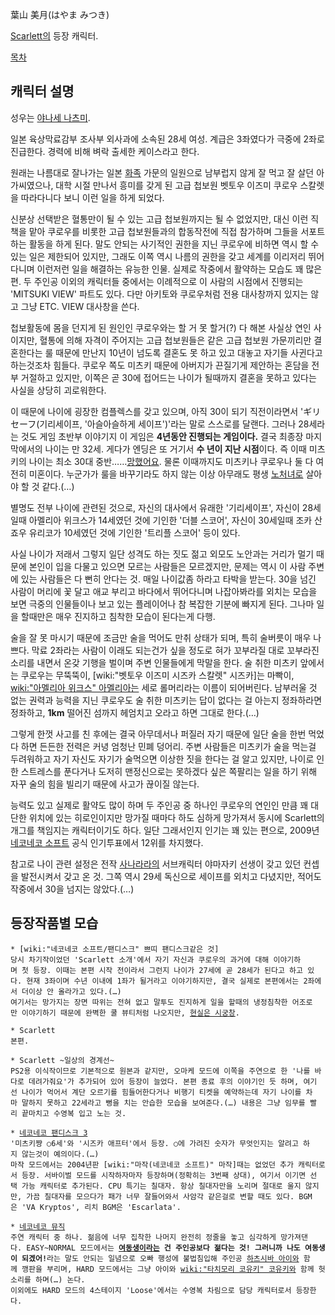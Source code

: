 葉山 美月(はやま みつき)

[[Scarlett]]의 등장 캐릭터.

[[목차]]

== 캐릭터 설명 ==
성우는 [[야나세 나츠미]].

일본 육상막료감부 조사부 외사과에 소속된 28세 여성. 계급은 3좌였다가 극중에 2좌로 진급한다. 경력에 비해 벼락 출세한 케이스라고 한다.

원래는 나름대로 잘나가는 일본 [[화족]] 가문의 일원으로 남부럽지 않게 잘 먹고 잘 살던 아가씨였으나, 대학 시절 만나서 흥미를 갖게 된 고급 첩보원 벳토우 이즈미 쿠로우 스칼렛을 따라다니다 보니 이런 일을 하게 되었다.

신분상 선택받은 혈통만이 될 수 있는 고급 첩보원까지는 될 수 없었지만, 대신 이런 직책을 맡아 쿠로우를 비롯한 고급 첩보원들과의 합동작전에 직접 참가하며 그들을 서포트하는 활동을 하게 된다. 말도 안되는 사기적인 권한을 지닌 쿠로우에 비하면 역시 할 수 있는 일은 제한되어 있지만, 그래도 이쪽 역시 나름의 권한을 갖고 세계를 이리저리 뛰어다니며 이런저런 일을 해결하는 유능한 인물. 실제로 작중에서 활약하는 모습도 꽤 많은 편. 두 주인공 이외의 캐릭터들 중에서는 이례적으로 이 사람의 시점에서 진행되는 'MITSUKI VIEW' 파트도 있다. 다만 아키토와 쿠로우처럼 전용 대사창까지 있지는 않고 그냥 ETC. VIEW 대사창을 쓴다.

첩보활동에 몸을 던지게 된 원인인 쿠로우와는 할 거 못 할거(?) 다 해본 사실상 연인 사이지만, 혈통에 의해 자격이 주어지는 고급 첩보원들은 같은 고급 첩보원 가문끼리만 결혼한다는 룰 때문에 만난지 10년이 넘도록 결혼도 못 하고 있고 대놓고 자기들 사귄다고 하는것조차 힘들다. 쿠로우 쪽도 미츠키 때문에 아버지가 끈질기게 제안하는 혼담을 전부 거절하고 있지만, 이쪽은 곧 30에 접어드는 나이가 될때까지 결혼을 못하고 있다는 사실을 상당히 괴로워한다. 

이 때문에 나이에 굉장한 컴플렉스를 갖고 있으며, 아직 30이 되기 직전이라면서 'ギリセーフ(기리세이프, '아슬아슬하게 세이프')'라는 말로 스스로를 달랜다. 그러나 28세라는 것도 게임 초반부 이야기지 이 게임은 '''4년동안 진행되는 게임이다.''' 결국 최종장 마지막에서의 나이는 만 32세. 게다가 엔딩은 또 거기서 '''수 년이 지난 시점'''이다. 즉 이때 미츠키의 나이는 최소 30대 중반……[[망했어요]]. 물론 이때까지도 미츠키나 쿠로우나 둘 다 여전히 미혼이다. 누군가가 룰을 바꾸기라도 하지 않는 이상 아무래도 평생 [[노처녀]]로 살아야 할 것 같다.(…)

별명도 전부 나이에 관련된 것으로, 자신의 대사에서 유래한 '기리세이프', 자신이 28세일때 아멜리아 위크스가 14세였던 것에 기인한 '더블 스코어', 자신이 30세일때 조카 산죠우 유리코가 10세였던 것에 기인한 '트리플 스코어' 등이 있다.

사실 나이가 저래서 그렇지 일단 성격도 하는 짓도 젊고 외모도 노안과는 거리가 멀기 때문에 본인이 입을 다물고 있으면 모르는 사람들은 모르겠지만, 문제는 역시 이 사람 주변에 있는 사람들은 다 뻔히 안다는 것. 매일 나이값좀 하라고 타박을 받는다. 30을 넘긴 사람이 머리에 꽃 달고 애교 부리고 바다에서 뛰어다니며 나잡아봐라를 외치는 모습을 보면 극중의 인물들이나 보고 있는 플레이어나 참 복잡한 기분에 빠지게 된다. 그나마 일을 할때만은 매우 진지하고 침착한 모습이 된다는게 다행.

술을 잘 못 마시기 때문에 조금만 술을 먹어도 만취 상태가 되며, 특히 술버릇이 매우 나쁘다. 막료 2좌라는 사람이 이래도 되는건가 싶을 정도로 혀가 꼬부라질 대로 꼬부라진 소리를 내면서 온갖 기행을 벌이며 주변 인물들에게 막말을 한다. 술 취한 미츠키 앞에서는 쿠로우는 무뚝뚝이, [wiki:"벳토우 이즈미 시즈카 스칼렛" 시즈카]는 마빡이, [[wiki:"아멜리아 위크스" 아멜리아]]는 세로 롤머리라는 이름이 되어버린다. 남부러울 것 없는 권력과 능력을 지닌 쿠로우도 술 취한 미츠키는 답이 없다는 걸 아는지 정좌하라면 정좌하고, '''1km''' 떨어진 섬까지 헤엄치고 오라고 하면 그대로 한다.(…)

그렇게 한껏 사고를 친 후에는 결국 아무데서나 퍼질러 자기 때문에 일단 술을 한번 먹었다 하면 든든한 전력은 커녕 엄청난 민폐 덩어리. 주변 사람들은 미츠키가 술을 먹는걸 두려워하고 자기 자신도 자기가 술먹으면 이상한 짓을 한다는 걸 알고 있지만, 나이로 인한 스트레스를 푼다거나 도저히 맨정신으로는 못하겠다 싶은 쪽팔리는 일을 하기 위해 자꾸 술의 힘을 빌리기 때문에 사고가 끊이질 않는다.

능력도 있고 실제로 활약도 많이 하며 두 주인공 중 하나인 쿠로우의 연인인 만큼 꽤 대단한 위치에 있는 히로인이지만 망가질 때마다 하도 심하게 망가져서 동시에 Scarlett의 개그를 책임지는 캐릭터이기도 하다. 일단 그래서인지 인기는 꽤 있는 편으로, 2009년 [[네코네코 소프트]] 공식 인기투표에서 12위를 차지했다.

참고로 나이 관련 설정은 전작 [[사나라라]]의 서브캐릭터 야마자키 선생이 갖고 있던 컨셉을 발전시켜서 갖고 온 것. 그쪽 역시 29세 독신으로 세이프를 외치고 다녔지만, 적어도 작중에서 30을 넘지는 않았다.(…)

== 등장작품별 모습 ==
 * [wiki:"네코네코 소프트/팬디스크" 쁘띠 팬디스크같은 것]
 당시 차기작이었던 'Scarlett 소개'에서 자기 자신과 쿠로우의 과거에 대해 이야기하며 첫 등장. 이때는 본편 시작 전이라서 그런지 나이가 27세에 곧 28세가 된다고 하고 있다. 현재 3좌이며 수년 이내에 1좌가 될거라고 이야기하지만, 결국 실제로 본편에서는 2좌에서 더이상 안 올라가고 있다.(…)
 여기서는 망가지는 장면 따위는 전혀 없고 말투도 진지하게 일을 할때의 냉정침착한 어조로만 이야기하기 때문에 완벽한 쿨 뷰티처럼 나오지만, [[현실은 시궁창]].

 * Scarlett
 본편.

 * Scarlett ~일상의 경계선~
 PS2용 이식작이므로 기본적으로 원본과 같지만, 오마케 모드에 이쪽을 주연으로 한 '나를 바다로 데려가줘요'가 추가되어 있어 등장이 늘었다. 본편 종료 후의 이야기인 듯 하며, 여기선 나이가 먹어서 계단 오르기를 힘들어한다거나 비행기 티켓을 예약하는데 자기 나이를 차마 말하지 못하고 22세라고 뻥을 치는 안습한 모습을 보여준다.(…) 내용은 그냥 임무를 빨리 끝마치고 수영복 입고 노는 것.

 * [[네코네코 팬디스크 3]]
 '미츠키쨩 ○6세'와 '시즈카 애프터'에서 등장. ○에 가려진 숫자가 무엇인지는 알려고 하지 않는것이 예의이다.(…)
 마작 모드에서는 2004년판 [wiki:"마작(네코네코 소프트)" 마작]때는 없었던 추가 캐릭터로서 등장. 서바이벌 모드를 시작하자마자 등장하며(정확히는 3번째 상대), 여기서 이기면 선택 가능 캐릭터로 추가된다. CPU 특기는 칠대자. 항상 칠대자만을 노리며 절대로 울지 않지만, 가끔 칠대자를 모으다가 패가 너무 잘들어와서 사암각 같은걸로 변할 때도 있다. BGM은 'VA Kryptos', 리치 BGM은 'Escarlata'.

 * [[네코네코 뮤직]]
 주연 캐릭터 중 하나. 젊음에 너무 집착한 나머지 완전히 정줄을 놓고 심각하게 망가져댄다. EASY~NORMAL 모드에서는 '''[[여동생]]이라는 건 주인공보다 젊다는 것! 그러니까 나도 여동생이 되겠어!'''라는 말도 안되는 일념으로 오빠 행성에 불법침입해 주인공 [[하츠시바 아이]]와 함께 깽판을 부리며, HARD 모드에서는 그냥 아이와 [[wiki:"타치모리 코유키" 코유키]]와 함께 헛소리를 하며(…) 논다.
 이외에도 HARD 모드의 4스테이지 'Loose'에서는 수영복 차림으로 담당 캐릭터로서 등장한다.

